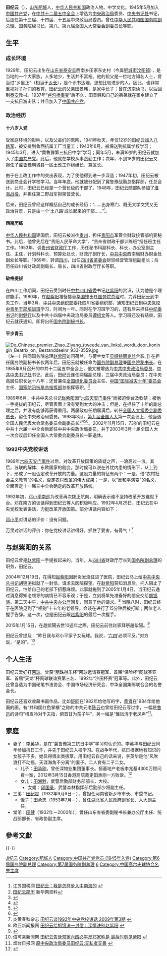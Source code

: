 {{Infobox Officeholder
|name              = <span style="font-size:larger;">田纪云</span>
|original_name     = 
|honorific-suffix  = 
|image             = Tian Jiyun.jpg
|imagesize         = 220px
|smallimage        = 
|caption           = 
|term              = [[第八届全国人民代表大会|第八届全国人民代表大会]]<br>[[第九届全国人民代表大会|第九届全国人民代表大会]]
|office            = {{PRC}}<br>[[全国人民代表大会常务委员会副委员长|全国人民代表大会常务委员会副委员长]]<br>（排名第一）
|term_start        = 1993年3月15日
|term_end          = 2003年3月15日
|1blankname        = 委员长
|1namedata         = [[乔石|乔石]]{{to}}[[李鹏|李鹏]]
|predecessor       = [[习仲勋|习仲勋]]
|successor         = [[王兆国|王兆国]]
|term2             = [[中国共产党第十二届中央委员会|中国共产党第十二届中央委员会]]<br>[[中国共产党第十三届中央委员会|中国共产党第十三届中央委员会]]<br>[[中国共产党第十四届中央委员会|中国共产党第十四届中央委员会]]<br>[[中国共产党第十五届中央委员会|中国共产党第十五届中央委员会]]
|office2           = {{CPC}}[[中国共产党中央政治局|中央政治局委员]]
|term_start2       = 1985年9月24日
|term_end2         = 2002年11月15日
|general_secretary2= [[胡耀邦|胡耀邦]]{{to}}[[赵紫阳|赵紫阳]]{{to}}[[江泽民|江泽民]]
|term3             = [[中国共产党第十二届中央委员会|中国共产党第十二届中央委员会]]
|office3           = [[File:Danghui.svg|20px]][[中国共产党中央书记处书记|中国共产党中央书记处书记]]
|term_start3       = 1985年9月24日
|term_end3         = 1987年8月31日
|alongside3        = [[万里|万里]]、[[习仲勋|习仲勋]]等11人
|general_secretary3= [[胡耀邦|胡耀邦]]{{to}}[[赵紫阳|赵紫阳]]（代理）
|term4             = [[第六届全国人民代表大会|第六届全国人民代表大会]]<br>[[第七届全国人民代表大会|第七届全国人民代表大会]]
|office4           = {{flagicon|中国}}[[中华人民共和国国务院副总理|中华人民共和国国务院副总理]]
|term_start4       = 1983年6月
|term_end4         = 1993年3月
|premier4          = [[赵紫阳|赵紫阳]]{{to}}[[李鹏|李鹏]]
|term5             = [[第六届全国人民代表大会|第六届全国人民代表大会]]
|office5           = {{flagicon|中国}}[[中华人民共和国国务院秘书长|中华人民共和国国务院秘书长]]
|term_start5       = 1983年6月
|term_end5         = 1985年11月
|premier5          = [[赵紫阳|赵紫阳]]
|predecessor5      = [[杜星垣|杜星垣]]
|successor5        = [[陈俊生_(全国政协副主席)|陈俊生]]
|birth_date        =  {{Birth year and age|1929|6}}
|birth_place       =  {{ROC}}[[山東省_(中華民國)|山東省]][[泰安县_(山东省)|泰安县]]西南乡田家东史村
|death_date        = 
|death_place       = 
|nationality         = {{PRC}}
|spouse            = [[李英華|李英華]]
|party             = {{CPC}}
|children          = 田承刚（儿子）
|alma_mater        = 
|occupation        = 
|profession        = 
|signature         = 
|website           = [http://news.xinhuanet.com/misc/2002-01/16/content_240521.htm 田纪云简历]
}}
{{Infobox Political EPW
|educate =
|past =
*<span style="color: blue;">[[中华人民共和国国务院副秘书长|中华人民共和国国务院副秘书长]]<br />（1981年－1983年6月）</span>
*<span style="color: blue;">[[中华人民共和国国务院秘书长|中华人民共和国国务院秘书长]]<br />（1983年6月－1985年11月）</span>
*<span style="color: blue;">[[中华人民共和国国务院副总理|中华人民共和国国务院副总理]]<br />（1983年6月－1993年3月）</span>
*<span style="color: blue;">[[中共中央书记处|中共中央书记处]]书记<br />（1985年9月－1987年11月）</span>
*<span style="color: blue;">[[中共中央政治局|中共中央政治局]]委员<br />（1985年9月－2002年11月）</span>
*<span style="color: blue;">[[第八届全国人大常委会|第八届全国人大常委会]]副委员长、党组副书记<br />（1993年3月－1998年3月）</span>
*<span style="color: blue;">[[第九届全国人大常委会|第九届全国人大常委会]]副委员长<br />（1998年3月－2003年3月）</span>
}}

'''田纪云'''（{{bd|1929年|6月|catIdx=T田}}），[[山东|山东]][[肥城|肥城]]人，[[中华人民共和国|中华人民共和国]]政治人物。中学文化。1945年5月加入[[中国共产党|中国共产党]]，在[[中共十二届五中全会|中共十二届五中全会]]上增选为[[中国共产党中央政治局|中央政治局]]委员、[[中国共产党中央书记处|中央书记处]]书记，后连任第十三届、十四届、十五届中央政治局委员。曾任[[中华人民共和国国务院副总理|中华人民共和国国务院副总理]]、[[国务院秘书长|国务院秘书长]]，第八、第九届[[全国人大常委会副委员长|全国人大常委会副委员长]]等职。

== 生平 ==
=== 成长环境 ===
1929年，田纪云出生在[[山东省|山东省]][[泰安县_(山东省)|泰安县]]西南乡田家东史村（今属[[肥城市|肥城市]][[汶阳镇|汶阳镇]]），是当地的一个大家族，人多地少，生活并不富裕。他的祖父是一位地方知名人士，曾当过“乡里正”（相当于[[乡长|乡长]]），是个识书达理，思想比较进步的人。因此，也非常重视对子孙们的教育。田纪云的父亲田景韩，是家中长子；曾在[[济南|济南]]读书，以后回到[[泰安市|泰安]]教书。1937年“[[卢沟桥事变|卢沟桥事变]]”后不久，田景韩和自己的弟弟就在家乡建立了一支抗日游击队；并且加入了[[中国共产党|中国共产党]]。

=== 政治经历 ===
==== 十六岁入党====
受家庭环境的影响，以及父辈们的熏陶，1941年秋天，年仅12岁的田纪云加入[[八路军|八路军]]，被安排到鲁西抗属工厂当童工；1943年6月，被保送到抗属学校学习；1945年3月，进入“冀鲁豫第三抗日中学”学习；同年5月，未满16岁的田纪云就加入了[[中国共产党|中国共产党]]。此后，他就在学校从事战勤工作；次年，不到18岁的田纪云又担任了[[河北省|冀]][[山东省|鲁]][[河南省|豫]]朝城县一区土改工作组组长、兼区长。

由于在土改工作中的突出表现，为了使他得到进一步深造；1947年初，田纪云被送到商业会计学校学习。当年年底，他就被分配到了冀鲁豫战勤总指挥部，任总会计。此时，田纪云已经是一个营长级的干部了。1948年，田纪云随部队参加了[[淮海战役|淮海战役]]，并担任第二野战军担架营营长。

后来，田纪云曾经这样概括自己的成长经历：“……出身寒门、既无大学文凭又无政治背景，只是由一个‘土八路’成长起来的干部……”<ref>江苏国税网 [http://www.js-n-tax.gov.cn/Page/NewsDetail.aspx?NewsID=33214 田纪云：我是怎样步入中南海的] {{webarchive|url=https://web.archive.org/web/20090828083453/http://www.js-n-tax.gov.cn/Page/NewsDetail.aspx?NewsID=33214 |date=2009-08-28 }}</ref>。

==== 西南历练 ====
[[中华人民共和国|中华人民共和国]]建国后，田纪云被派往[[贵州|贵州]]，担任[[贵阳市|贵阳市]]军管会财政接管部机要秘书。此后，他曾先后在“贵阳人民革命大学”、“贵州省财政干部训练班”担任班主任工作。1953年，调[[贵州省人民政府|贵州省财政厅]]工作，历任秘书科副科长、科长，办公室副主任、主任，计划科科长、预算处处长，财政厅副厅长，[[中共中央|中共中央]]西南局财办财金处副处长等职。1969年，转调[[四川|四川]]，出任[[四川省|四川省]][[革委会|革委会]]财贸经营管理组副组长；后历任四川省财政局副局长、局长，四川省财政厅厅长等职。

==== 破格提拔 ====
在四川工作期间，田纪云受到时任[[中共四川省委|中共四川省委]]书记[[赵紫阳|赵紫阳]]的赏识，认为他是个理财能手。1980年，在[[赵紫阳|赵紫阳]]准备接替[[华国锋|华国锋]]出任[[国务院总理|国务院总理]]时，力荐田纪云到中央工作。当年3月，[[中共中央组织部|中共中央组织部]]委托四川省委组织部，通知田纪云到[[中央党校中青年干部培训班|中央党校中青年干部培训班]]学习，时间为一年。同时在学习班学习的，还有后来担任[[中纪委书记|中纪委书记]]的[[尉健行|尉健行]]以及中共十四届中央政治局委员[[谭绍文|谭绍文]]等人。学习班还没有结束，田纪云就获通知，即将出任[[国务院副秘书长|国务院副秘书长]]{{Citation needed||time=2021-06-01}}。

==== 平步青云 ====
[[File:De_Chinese_premier_Zhao_Ziyang_(tweede_van_links)_wordt_door_koningin_Beatrix_on,_Bestanddeelnr_933-3559.jpg|thumb]]（左一）陪同国务院总理[[赵紫阳|赵紫阳]]访问荷兰，与荷兰女王[[贝娅特丽克丝|贝娅特丽克丝]]合影。]]
在担任国务院副秘书长仅两年后，田纪云就被任命为[[中华人民共和国国务院副总理|国务院副总理]]兼[[国务院秘书长|国务院秘书长]]。在1985年9月召开的中共十二届五中全会上，他又被增选为[[中共中央政治局委员|中共中央政治局委员]]、[[中共中央书记处|中共中央书记处]]书记。此后，田纪云连任两届副总理，三届中央政治局委员；在中央高层任职长达十八年；还曾兼任[[全国绿化委员会|全国绿化委员会]]主任、[[国家减灾委员会|中国“国际减灾十年”委员会]]主任、[[国家防汛抗旱总指挥部|国家防汛抗旱总指挥部]]总指挥等职。<ref>[http://news.xinhuanet.com/misc/2002-01/16/content_240521.htm 田纪云简历] {{Wayback|url=http://news.xinhuanet.com/misc/2002-01/16/content_240521.htm |date=20071023160811 }} 新华网资料</ref>

1989年6月，中共中央总书记[[赵紫阳|赵紫阳]]因“[[六四天安门事件|六四天安门事件]]”而被迫倒台及軟禁；被他一手提拔的田纪云，尽管表面上没有受到太大的冲击；但是，在担任了十年的副总理之后，并没有能够再获得重用。两届政府任期届满后，转任[[全国人大常委会副委员长|全国人大常委会副委员长]]，留任中央政治局委员。1998年3月，[[第九届全国人民代表大会|第九届全国人大]]第一次会议上，他当选[[全国人民代表大会常务委员会副委员长|全国人民代表大会常务委员会副委员长]]<ref>{{Cite book|title=新中国50年 中|last=韩泰华主编|publisher=北京：[[红旗出版社|红旗出版社]]|year=1999.11|isbn=7-5051-0423-3|pages=897}}</ref><ref>{{Cite book|title=第九届全国人民代表大会及其常务委员会会议大事记 1998．3-2003．2|last=全国人大常委会办公厅秘书一局编|publisher=北京：[[中国民主法制出版社|中国民主法制出版社]]|year=2004.01|isbn=7-80078-793-1|pages=405}}</ref><ref>{{Cite book|title=中华人民共和国年鉴 1998 总第18期|last=中华人民共和国年鉴编辑部编辑|publisher=[[中国年鉴社|中国年鉴社]]|year=1999.01|isbn=7-80056-903-9|pages=41}}</ref><ref>{{Cite book|title=中华人民共和国通鉴|last=龙德，蔡翔主编|publisher=沈阳：[[辽宁人民出版社|辽宁人民出版社]]|year=2000.12|isbn=7-205-04473-1|pages=1832}}</ref>。2002年11月15日，73岁的田纪云在中共十六届一中全会后卸任中共中央政治局委员，并于2003年3月十届全国人大一次会议后卸任全国人大常委会副委员长一职退休。

=== 1992中央党校讲话 ===
1989年[[六四天安门事件|六四天安门事件]]过后，对改革开放国策的质疑之声，一浪高过一浪。其后，苏联的解体、东欧国家的剧变。那时候可以说在外忧内患的情形下，从上到下，形成了一股否定改革开放的力量。这股力量的特征有两个：一是，借“农村社会主义教育”的名义，否定农村改革的伟大成果；一是，以“反和平演变”的名义，全面否定十一届三中全会确定的改革开放路线。

1992年初，[[邓小平南巡|邓小平南巡]]为改革再次拨正航向，明确表示谁不坚持改革开放谁就下台。邓在南方的谈话得到田纪云等人的积极响应。1992年4月25日，田纪云在中央党校发表讲话，力挺改革开放国策。部分讲话内容如下：

{{cquote|如果我们不清理一下“左”的东西，不把小平同志关于要警惕右，但主要是防止“左”这个问题稍加具体化，光空喊加快改革步伐，实质上是加不快的。“左”的积习根深蒂固，改革开放的阻力主要就是来自这种“左”的积习。“左”的东西的表现很多：你要多宣传一点改革开放，他就会说，这会破坏来之不易的大好形势，丧失治理整顿的成果，他就没有想一想大好形势是怎么来的，大好形势是改革开放带来的；你说要多利用点外资，他就会说，多一个外资企业，就多一分资本主义，就会威胁我们国家的社会主义性质；你要划出一块地方给外商承包开发，他就会说，这是出卖国家主权，丧权辱国；你要多发展一些乡镇企业，他就说，乡镇企业是不正之风的风源，会腐蚀我们的干部，把乡镇企业视为对社会主义的威胁；你要多发展一些私营企业、个体户，他就会说，这会改变社会主义性质；你讲要搞厂长负责制，他就说，这是削弱党的领导；你讲家庭联产承包制不能动摇，他就说，这是走单干的道路，不利于集体经济的发展和[[共同富裕|共同富裕]]。如此等等。}}
{{cquote|邓小平同志谈话，光跟在那里重复，说上千遍万遍，没有用，重在落实和执行。特别要警惕那些风派人物，这种人翻手为云，覆手为雨，见人说人话，见鬼说鬼话，一有机会就跳出来反对改革开放。这些人一旦掌握了国家大权，对国家，对人民都将是一种灾难。}}

[[邓小平|邓小平]]对讲话的评价：没有问题。

[[万里|万里]]对讲话的评价：你在党校讲话讲得好，抓住了要害，有骨气！<ref>炎黄春秋杂志  [http://www.yhcqw.com/11/4679.html 田纪云谈1992年中央党校讲话 2009年第3期] {{Wayback|url=http://www.yhcqw.com/11/4679.html |date=20180510184111 }}</ref>

== 与赵紫阳的关系 ==
田纪云曾是[[赵紫阳|赵紫阳]]一手提拔起来的。当年，从[[四川省|四川省]]财政厅厅长到[[中华人民共和国国务院副总理|国务院副总理]]的职务，田纪云{{When|仅用了三、五年的时间|time=2021-06-01}}。

2004年12月19日，在得知[[赵紫阳|赵紫阳]]因肺炎发烧住进了医院，田纪云马上给[[中共中央总书记|中共中央总书记]][[胡锦涛|胡锦涛]]拟就了一封信，请求去医院探望。在[[赵紫阳|赵紫阳]]获知消息后，托人阻止了田纪云，怕给自己的老部下招惹麻烦。此事就拖到了2005年1月4日，当田纪云通过消息得知老领导的病情已不容乐观；于是，立刻将早先准备好的信呈交给[[胡锦涛|胡锦涛]]。第二天中午，[[中共中央办公厅|中共中央办公厅]]回复，同意了他的请求。<ref>欧亚新闻报网 [http://w3.enternet.hu/ouya/Mofouce/N334M001.htm 田纪云给胡锦涛一封信：深情诀别赵紫阳] {{webarchive|url=https://web.archive.org/web/20070610071023/http://w3.enternet.hu/ouya/Mofouce/N334M001.htm |date=2007-06-10 }}</ref> 当晚八时，田纪云终于在医院见到了“相别”十五年的老领导。会谈在进行了15分钟后被打断；两位老人握手告辞。这一次，也是田纪云跟[[赵紫阳|赵紫阳]]的最后一次握手。

2015年1月15日，在趙紫陽去世10週年之際，田纪云前往赵家拜祭趙紫陽。<ref>{{cite news |title=赵紫阳逝世十周年田纪云到府拜祭万里家人从未吊唁 |url=https://www.rfi.fr/cn/%E4%B8%AD%E5%9B%BD/20150117-%E8%B5%B5%E7%B4%AB%E9%98%B3%E9%80%9D%E4%B8%96%E5%8D%81%E5%91%A8%E5%B9%B4%E7%94%B0%E7%BA%AA%E4%BA%91%E5%88%B0%E5%BA%9C%E6%8B%9C%E7%A5%AD%E4%B8%87%E9%87%8C%E5%AE%B6%E4%BA%BA%E4%BB%8E%E6%9C%AA%E5%90%8A%E5%94%81}}</ref>

田纪云曾提及：“昨日我与邓小平家子女玩球。我说，‘[[六四|六四]]’必须平反。”对方说，“是的”。<ref>倍可亲新闻网 [http://news.backchina.com/viewnews-90580-gb2312.html 田纪云告诉邓家六四必平反邓家称是 最后时刻见紫阳] {{webarchive|url=https://web.archive.org/web/20100724211920/http://news.backchina.com/viewnews-90580-gb2312.html |date=2010-07-24 }}</ref>{{更好來源/auto}}

== 个人生活 ==
田纪云爱好打[[网球|网球]]。曾获“丽珠得乐杯”网球邀请赛冠军、首届“保险杯”网球赛亚军、首届“天龙”杯网球联谊赛第三名、1992年“沙田杯赛”冠军等。此外，田纪云还曾当选为中国硬笔书法协会、中国市场经济研究会、中华全国集邮联合会的名誉会长。　

田纪云还喜欢收藏书画作品，比如[[舒同|舒同]]在1982年给他写的字，[[黄胄|黄胄]]在1984年给他画的画。有“共和国红色掌櫃”之称的中共元老[[陈云|陈云]]也曾给田纪云写过字，一幅是[[鲁迅|鲁迅]]的诗句“横眉冷对千夫指，俯首甘为孺子牛”，另一幅是“雏凤清于老凤声”<ref>烟台日报网 [http://www.shm.com.cn/newscenter/2004-11/08/content_517012.htm 原中央政治局委员田纪云:无私者无畏] {{Wayback|url=http://www.shm.com.cn/newscenter/2004-11/08/content_517012.htm |date=20070403210805 }}</ref>。

== 家庭 ==
*妻子：[[李英华|李英华]]，是在“冀鲁豫第三抗日中学”学习时认识的。李英华与田纪云同年参加抗日工作，并先于田纪云入校学习。在战争年代，抗日根据地有知识的女孩子不多，她显得很出类拔萃。用田纪云自己的话来说，李英华是他“风吹浪打不动摇，天涯海角不分离”的妻子。二人育有二子二女。
** 儿子：[[田承刚|田承刚]]，曾任深物业集团董事长。恒基地产老板李兆基4300万顾问费一案，2012年3月15日香港高院裁定田承刚一方败诉。<ref>{{Cite web |url=http://china.dwnews.com/news/2012-03-16/58659389.html |title=田纪云之子索顾问费落败并遭训斥 |access-date=2014-11-26 |archive-url=https://web.archive.org/web/20160304195030/http://china.dwnews.com/news/2012-03-16/58659389.html |archive-date=2016-03-04 |dead-url=yes }}</ref>{{更好來源/auto}}
** 女儿：[[田湘黔|田湘黔]]，武警后勤部财务部部长，大校。
*** 女婿：[[邱国录|邱国录]]，武警森林指挥部后勤部少将副主任。
* 三弟：[[田纪震|田纪震]]（1932年9月6日－），曾担任河南省新乡市市长、市委书记。
** 侄子：[[田承忠|田承忠]]（1953年7月－），曾任湖北省人民政府副省长、人大副主任。
* 堂弟：[[田健|田健]]（1932年－2000年），曾任山东省省委副秘书长兼办公厅主任、统战部部长、省政协副主席。

== 參考文獻 ==
{{Reflist|2}}

{{-}}
{{start box}}
{{s-par|prc-npc}}
{{s-before|[[习仲勋|习仲勋]]}}
{{s-title|第八至九届[[全国人民代表大会常务委员会|全国人民代表大会常务委员会]]第一[[全国人民代表大会常务委员会副委员长|副委员长]]|1993年3月—2003年3月}}
{{s-after|[[王兆国|王兆国]]}}
{{s-gov|prc}}
{{s-before|[[杜星垣|杜星垣]]}}
{{s-title|[[中华人民共和国国务院秘书长|中华人民共和国国务院秘书长]]|1983年6月—1985年11月}}
{{s-after|[[陈俊生_(全国政协副主席)|陈俊生]]}}
{{end box}}

{{党和国家领导人/卸任|2003}}
{{中共中央政治局/12.5}}
{{中共中央政治局/13}}
{{中共中央政治局/14}}
{{中共中央政治局/15}}
{{中共中央书记处}}
{{全国人大常委会副委员长}}
{{国务院/副总理}}
{{国务院/6|副总理|秘书长}}
{{国务院/7|副总理}}

{{Authority control}}
{{DEFAULTSORT:Tian田}}
[[Category:田姓|Ji纪云]]
[[Category:肥城人|Category:肥城人]]
[[Category:中国共产党党员_(1945年入党)|Category:中国共产党党员 (1945年入党)]]
[[Category:第6届国务院副总理|Category:第6届国务院副总理]]
[[Category:第7届国务院副总理|Category:第7届国务院副总理]]
[[Category:中华人民共和国国务院秘书长|6]]
[[Category:中国高尔夫球协会名誉主席|Category:中国高尔夫球协会名誉主席]]